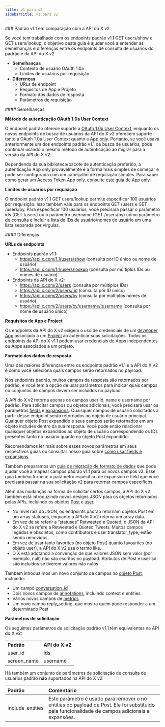 ```yaml
---
title: v1 para v2
sidebarTitle: v1 para v2
---
```



<div id="standard-v11-compared-to-x-api-v2">
  ### Padrão v1.1 em comparação com a API do X v2
</div>

Se você tem trabalhado com os endpoints padrão v1.1 GET users/show e GET users/lookup, o objetivo deste guia é ajudar você a entender as semelhanças e diferenças entre os endpoints de consulta de usuários do padrão e da API do X v2.

- **Semelhanças**
  - Contexto de usuário OAuth 1.0a
  - Limites de usuários por requisição
- **Diferenças**
  - URLs de endpoint
  - Requisitos de App e Projeto
  - Formato dos dados de resposta
  - Parâmetros de requisição

<div id="similarities">
  #### Semelhanças
</div>

**Método de autenticação OAuth 1.0a User Context**

O endpoint padrão oferece suporte a [OAuth 1.0a User Context](/pt-BR/resources/fundamentals/authentication#oauth-1-0a-2), enquanto os novos endpoints de busca de usuários da API do X v2 oferecem suporte tanto a OAuth 1.0a User Context quanto a [App only](/pt-BR/resources/fundamentals/authentication#oauth-2-0). Portanto, se você usava anteriormente um dos endpoints padrão v1.1 de busca de usuários, pode continuar usando o mesmo método de autenticação ao migrar para a versão da API do X v2.

Dependendo da sua biblioteca/pacote de autenticação preferido, a autenticação App only provavelmente é a forma mais simples de começar e pode ser configurada com um cabeçalho de requisição simples. Para saber como gerar um Access Token App only, consulte [este guia de App only](/pt-BR/resources/fundamentals/authentication#bearer-token-also-known-as-app-only).

**Limites de usuários por requisição**

O endpoint padrão v1.1 GET users/lookup permite especificar 100 usuários por requisição. Isso também vale para os endpoints GET /users e GET /users/by. Para especificar 100 usuários, você precisará passar o parâmetro ids (GET /users) ou o parâmetro username (GET /users/by) como parâmetro de consulta e incluir a lista de IDs de usuário/nomes de usuário em uma lista separada por vírgulas. 
 

<div id="differences">
  #### Diferenças
</div>

**URLs de endpoints**

- Endpoints padrão v1.1:
  - https://api.x.com/1.1/users/show (consulta por ID único ou nome de usuário)
  - https://api.x.com/1.1/users/lookup (consulta por múltiplos IDs ou nomes de usuário)
- Endpoints da API do X v2:
  - https://api.x.com/2/users (consulta por múltiplos IDs)
  - https://api.x.com/2/users/:id (consulta por ID único)
  - https://api.x.com/2/users/by (consulta por múltiplos nomes de usuário)
  - https://api.x.com/2/users/by/username/:username (consulta por nome de usuário único)

**Requisitos de App e Project**

Os endpoints da API do X v2 exigem o uso de credenciais de um [developer App](/pt-BR/resources/fundamentals/developer-apps) associado a um [Project](/pt-BR/resources/fundamentals/projects) ao autenticar suas solicitações. Todos os endpoints da API do X v1.1 podem usar credenciais de Apps independentes ou Apps associados a um projeto.

**Formato dos dados de resposta**

Uma das maiores diferenças entre os endpoints padrão v1.1 e a API do X v2 é como você seleciona quais campos serão retornados no payload.

Nos endpoints padrão, muitos campos da resposta são retornados por padrão, e você tem a opção de usar parâmetros para indicar quais campos ou conjuntos de campos devem ser incluídos no payload.

A API do X v2 retorna apenas os campos user id, name e username por padrão. Para solicitar campos ou objetos adicionais, você precisará usar os parâmetros [fields](/pt-BR/x-api/fundamentals/fields) e [expansions](/pt-BR/x-api/fundamentals/expansions). Quaisquer campos de usuário solicitados a partir desse endpoint serão retornados no objeto de usuário principal. Qualquer objeto Post expandido e seus campos serão retornados em um objeto includes dentro da sua resposta. Você pode então relacionar quaisquer objetos expandidos ao objeto de usuário correspondendo os IDs presentes tanto no usuário quanto no objeto Post expandido.

Recomendamos ler mais sobre esses novos parâmetros em seus respectivos guias ou consultar nosso guia sobre [como usar fields e expansions](/pt-BR/x-api/fundamentals/data-dictionary#how-to-use-fields-and-expansions).

Também preparamos um [guia de migração de formato de dados](/pt-BR/x-api/migrate/data-format-migration#migrating-from-standard-v1-1s-data-format-to-v2) que pode ajudar você a mapear campos padrão v1.1 para os novos campos v2. Esse guia também fornece o parâmetro específico de expansion e field que você precisará passar na sua solicitação v2 para retornar campos específicos.

Além das mudanças na forma de solicitar certos campos, a API do X v2 também está introduzindo novos designs JSON para os objetos retornados pelas APIs, incluindo os objetos [Post](/pt-BR/x-api/fundamentals/data-dictionary#tweet) e [user](/pt-BR/x-api/fundamentals/data-dictionary#user).

- No nível raiz do JSON, os endpoints padrão retornam objetos Post em um array statuses, enquanto a API do X v2 retorna um array data.
- Em vez de se referir a “statuses” Retweeted e Quoted, o JSON da API do X v2 se refere a Retweeted e Quoted Tweets. Muitos campos legados e obsoletos, como contributors e user.translator\_type, estão sendo removidos.
- Em vez de usar tanto favorites (no objeto Post) quanto favourites (no objeto user), a API do X v2 usa o termo like.
- O X está adotando a convenção de que valores JSON sem valor (por exemplo, null) não são escritos no payload. Atributos de Post e user só são incluídos se tiverem valores não nulos.

Também introduzimos um novo conjunto de campos no [objeto Post](/pt-BR/x-api/fundamentals/data-dictionary#tweet), incluindo:

- Um campo [conversation\_id](/pt-BR/x-api/fundamentals/conversation-id)
- Dois novos campos de [annotations](/pt-BR/x-api/fundamentals/post-annotations), incluindo context e entities
- Vários novos campos de [metrics](/pt-BR/x-api/fundamentals/metrics)
- Um novo campo reply\_setting, que mostra quem pode responder a um determinado Post

**Parâmetros de solicitação**

Os seguintes parâmetros de solicitação padrão v1.1 têm equivalentes na API do X v2:

|     |     |
| :--- | :--- |
| **Padrão** | **API do X v2** |
| user\_id | ids |
| screen\_name | username |

Há também um conjunto de parâmetros de solicitação de consulta de usuários padrão **não** suportados na API do X v2:

| Padrão | Comentário |
| :--- | :--- |
| include\_entities | Este parâmetro é usado para remover o nó entities do payload de Post. Ele foi substituído pela funcionalidade de campos adicionais e expansões. |